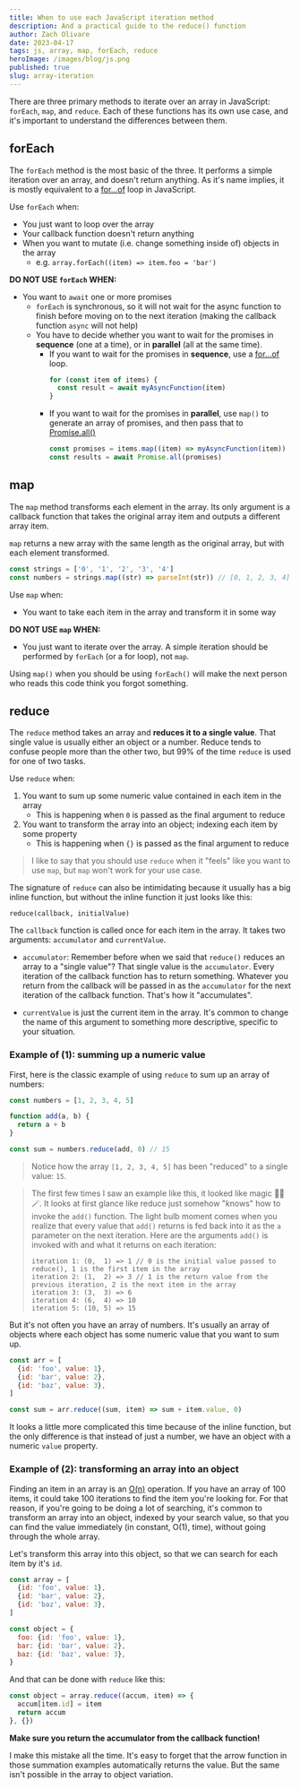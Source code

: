 ```yaml
---
title: When to use each JavaScript iteration method
description: And a practical guide to the reduce() function
author: Zach Olivare
date: 2023-04-17
tags: js, array, map, forEach, reduce
heroImage: /images/blog/js.png
published: true
slug: array-iteration
---
```




There are three primary methods to iterate over an array in JavaScript: `forEach`, `map`, and `reduce`. Each of these functions has its own use case, and it's important to understand the differences between them.

## forEach

The `forEach` method is the most basic of the three. It performs a simple iteration over an array, and doesn't return anything. As it's name implies, it is mostly equivalent to a [for...of](https://developer.mozilla.org/en-US/docs/Web/JavaScript/Reference/Statements/for...of) loop in JavaScript.

Use `forEach` when:

- You just want to loop over the array
- Your callback function doesn't return anything
- When you want to mutate (i.e. change something inside of) objects in the array
  - e.g. `array.forEach((item) => item.foo = 'bar')`

**DO NOT USE `forEach` WHEN:**

- You want to `await` one or more promises
  - `forEach` is synchronous, so it will not wait for the async function to finish before moving on to the next iteration (making the callback function `async` will not help)
  - You have to decide whether you want to wait for the promises in **sequence** (one at a time), or in **parallel** (all at the same time).
    - If you want to wait for the promises in **sequence**, use a [for...of](https://developer.mozilla.org/en-US/docs/Web/JavaScript/Reference/Statements/for...of) loop.
      ```js
      for (const item of items) {
        const result = await myAsyncFunction(item)
      }
      ```
    - If you want to wait for the promises in **parallel**, use `map()` to generate an array of promises, and then pass that to [Promise.all()](https://developer.mozilla.org/en-US/docs/Web/JavaScript/Reference/Global_Objects/Promise/all)
      ```js
      const promises = items.map((item) => myAsyncFunction(item))
      const results = await Promise.all(promises)
      ```

## map

The `map` method transforms each element in the array. Its only argument is a callback function that takes the original array item and outputs a different array item.

`map` returns a new array with the same length as the original array, but with each element transformed.

```js
const strings = ['0', '1', '2', '3', '4']
const numbers = strings.map((str) => parseInt(str)) // [0, 1, 2, 3, 4]
```

Use `map` when:

- You want to take each item in the array and transform it in some way

**DO NOT USE `map` WHEN:**

- You just want to iterate over the array. A simple iteration should be performed by `forEach` (or a for loop), not `map`.

<Aside variant="warn">
  Using <code>map()</code> when you should be using <code>forEach()</code> will make the next person
  who reads this code think you forgot something.
</Aside>

## reduce

The `reduce` method takes an array and **reduces it to a single value**. That single value is usually either an object or a number. Reduce tends to confuse people more than the other two, but 99% of the time `reduce` is used for one of two tasks.

Use `reduce` when:

1.  You want to sum up some numeric value contained in each item in the array
    - This is happening when `0` is passed as the final argument to reduce
2.  You want to transform the array into an object; indexing each item by some property
    - This is happening when `{}` is passed as the final argument to reduce

> I like to say that you should use `reduce` when it "feels" like you want to use `map`, but `map` won't work for your use case.

The signature of `reduce` can also be intimidating because it usually has a big inline function, but without the inline function it just looks like this:

```
reduce(callback, initialValue)
```

The `callback` function is called once for each item in the array. It takes two arguments: `accumulator` and `currentValue`.

- `accumulator`: Remember before when we said that `reduce()` reduces an array to a "single value"? That single value is the `accumulator`. Every iteration of the callback function has to return something. Whatever you return from the callback will be passed in as the `accumulator` for the next iteration of the callback function. That's how it "accumulates".

- `currentValue` is just the current item in the array. It's common to change the name of this argument to something more descriptive, specific to your situation.

### Example of (1): summing up a numeric value

First, here is the classic example of using `reduce` to sum up an array of numbers:

```js
const numbers = [1, 2, 3, 4, 5]

function add(a, b) {
  return a + b
}

const sum = numbers.reduce(add, 0) // 15
```

> Notice how the array `[1, 2, 3, 4, 5]` has been "reduced" to a single value: `15`.

> The first few times I saw an example like this, it looked like magic 🎩🐰🪄. It looks at first glance like reduce just somehow "knows" how to invoke the `add()` function. The light bulb moment comes when you realize that every value that `add()` returns is fed back into it as the `a` parameter on the next iteration. Here are the arguments `add()` is invoked with and what it returns on each iteration:
>
> ```
> iteration 1: (0,  1) => 1 // 0 is the initial value passed to reduce(), 1 is the first item in the array
> iteration 2: (1,  2) => 3 // 1 is the return value from the previous iteration, 2 is the next item in the array
> iteration 3: (3,  3) => 6
> iteration 4: (6,  4) => 10
> iteration 5: (10, 5) => 15
> ```

But it's not often you have an array of numbers. It's usually an array of objects where each object has some numeric value that you want to sum up.

```js
const arr = [
  {id: 'foo', value: 1},
  {id: 'bar', value: 2},
  {id: 'baz', value: 3},
]

const sum = arr.reduce((sum, item) => sum + item.value, 0)
```

It looks a little more complicated this time because of the inline function, but the only difference is that instead of just a number, we have an object with a numeric `value` property.

### Example of (2): transforming an array into an object

Finding an item in an array is an [O(n)](https://en.wikipedia.org/wiki/Big_O_notation) operation. If you have an array of 100 items, it could take 100 iterations to find the item you're looking for. For that reason, if you're going to be doing a lot of searching, it's common to transform an array into an object, indexed by your search value, so that you can find the value immediately (in constant, O(1), time), without going through the whole array.

Let's transform this array into this object, so that we can search for each item by it's `id`.

```js
const array = [
  {id: 'foo', value: 1},
  {id: 'bar', value: 2},
  {id: 'baz', value: 3},
]

const object = {
  foo: {id: 'foo', value: 1},
  bar: {id: 'bar', value: 2},
  baz: {id: 'baz', value: 3},
}
```

And that can be done with `reduce` like this:

```js
const object = array.reduce((accum, item) => {
  accum[item.id] = item
  return accum
}, {})
```

<Aside variant="warn">
<b>Make sure you return the accumulator from the callback function!</b>

I make this mistake all the time. It's easy to forget that the arrow function in those summation examples automatically returns the value. But the same isn't possible in the array to object variation.

</Aside>
